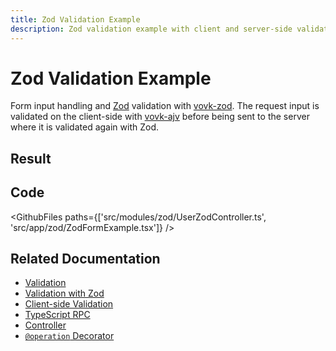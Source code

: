 ```yaml
---
title: Zod Validation Example
description: Zod validation example with client and server-side validation
---
```



# Zod Validation Example

Form input handling and [Zod](https://zod.dev/) validation with [vovk-zod](https://www.npmjs.com/package/vovk-zod). The request input is validated on the client-side with [vovk-ajv](https://www.npmjs.com/package/vovk-ajv) before being sent to the server where it is validated again with Zod.

## Result

<Example>
  <ZodFormExample />
</Example>

## Code

<GithubFiles paths={['src/modules/zod/UserZodController.ts', 'src/app/zod/ZodFormExample.tsx']} />

## Related Documentation

- [Validation](https://vovk.dev/validation/introduction)
- [Validation with Zod](https://vovk.dev/validation/zod)
- [Client-side Validation](https://vovk.dev/validation/client)
- [TypeScript RPC](https://vovk.dev/typescript)
- [Controller](https://vovk.dev/controller)
- [`@operation` Decorator](https://vovk.dev/openapi)
